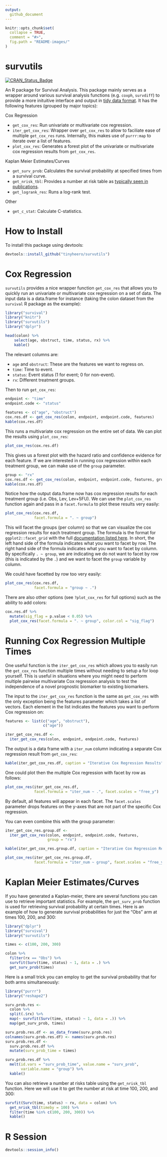 ```yaml
---
output:
  github_document
---
```


<!-- README.md is generated from README.Rmd. Please edit that file -->

```r
knitr::opts_chunk$set(
  collapse = TRUE,
  comment = "#>",
  fig.path = "README-images/"
)
```

# survutils

[![CRAN_Status_Badge](http://www.r-pkg.org/badges/version/survutils)](http://cran.r-project.org/package=survutils)

An R package for Survival Analysis. This package mainly serves as a wrapper around various survival analysis functions (e.g. `coxph`, `survdiff`) to provide a more inituitive interface and output in [tidy data format](http://vita.had.co.nz/papers/tidy-data.pdf). It has the following features (grouped by major topics):

Cox Regression

* `get_cox_res`: Run univariate or multivariate cox regression.
* `iter_get_cox_res`: Wrapper over `get_cox_res` to allow to faciliate ease of multiple `get_cox_res` runs. Internally, this makes use of `purrr:map` to iterate over a list of features.
* `plot_cox_res`: Generates a forest plot of the univariate or multivariate cox regression results from `get_cox_res`.

Kaplan Meier Estimates/Curves

* `get_surv_prob`: Calculates the survival probability at specified times from a survival curve. 
* `get_nrisk_tbl`: Provides a number at risk table as [typically seen in publications](https://mcfromnz.wordpress.com/2011/11/06/kaplan-meier-survival-plot-with-at-risk-table/).
* `get_logrank_res`: Runs a log-rank test. 

Other

* `get_c_stat`: Calculate C-statistics. 

# How to Install

To install this package using devtools:

```r
devtools::install_github("tinyheero/survutils")
```

# Cox Regression

`survutils` provides a nice wrapper function `get_cox_res` that allows you to quickly run an univariate or multivariate cox regression on a set of data. The input data is a data.frame for instance (taking the colon dataset from the `survival` R package as the example):

```r
library("survival")
library("knitr")
library("survutils")
library("dplyr")

head(colon) %>%
	select(age, obstruct, time, status, rx) %>%
	kable()
```

The relevant columns are:

* `age` and `obstruct`: These are the features we want to regress on.
* `time`: Time to event.
* `status`: Event status (1 for event; 0 for non-event).
* `rx`: Different treatment groups.

Then to run `get_cox_res`:

```r
endpoint <- "time"
endpoint.code <- "status"
 
features <- c("age", "obstruct")
cox.res.df <- get_cox_res(colon, endpoint, endpoint.code, features)
kable(cox.res.df)
```

This runs a multivariate cox regression on the entire set of data. We can plot the results using `plot_cox_res`:

```r
plot_cox_res(cox.res.df)
```

This gives us a forest plot with the hazard ratio and confidence evidence for each feature. If we are interested in running cox regression within each treatment group, we can make use of the `group` parameter.

```r
group <- "rx"
cox.res.df <- get_cox_res(colon, endpoint, endpoint.code, features, group)
kable(cox.res.df)
```

Notice how the output data.frame now has cox regression results for each treatment group (i.e. Obs, Lev, Lev+5FU). We can use the `plot_cox_res` function again and pass in a `facet.formula` to plot these results very easily:

```r
plot_cox_res(cox.res.df,
             facet.formula = ". ~ group")
```

This will facet the groups (per column) so that we can visualize the cox regression results for each treatment group. The formula is the format for `ggplot2::facet_grid` with the full [documentation listed here](http://docs.ggplot2.org/current/facet_grid.html). In short, the left hand side of the formula indicates what you want to facet by row. The right hand side of the formula indicates what you want to facet by column. By specifically `. ~ group`, we are indicating we do not want to facet by row (this is indicated by the `.`) and we want to facet the `group` variable by column.

We could have facetted by row too very easily:

```r
plot_cox_res(cox.res.df,
             facet.formula = "group ~ .")
```

There are also other options (see `?plot_cox_res` for full options) such as the ability to add colors:

```r
cox.res.df %>%
  mutate(sig_flag = p.value < 0.05) %>%
  plot_cox_res(facet.formula = ". ~ group", color.col = "sig_flag")
```

# Running Cox Regression Multiple Times

One useful function is the `iter_get_cox_res` which allows you to easily run the `get_cox_res` function multiple times without needing to setup a for loop yourself. This is useful in situations where you might need to perform multiple pairwise multivariate Cox regression analysis to test the independence of a novel prognostic biomarker to existing biomarkers.

The input to the `iter_get_cox_res` function is the same as `get_cox_res` with the only exception being the features parameter which takes a list of vectors. Each element in the list indicates the features you want to perform Cox regression on:

```r
features <- list(c("age", "obstruct"),
                 c("age"))

iter_get_cox_res.df <- 
  iter_get_cox_res(colon, endpoint, endpoint.code, features)
```

The output is a data frame with a `iter_num` column indicating a separate Cox regression result from `get_cox_res`:

```r
kable(iter_get_cox_res.df, caption = "Iterative Cox Regression Results")
```

One could plot then the multiple Cox regression with facet by row as follows:

```r
plot_cox_res(iter_get_cox_res.df,
             facet.formula = "iter_num ~ .", facet.scales = "free_y")
```

By default, all features will appear in each facet. The `facet.scales` parameter drops features on the y-axes that are not part of the specific Cox regression. 

You can even combine this with the group parameter:

```r
iter_get_cox_res.group.df <- 
  iter_get_cox_res(colon, endpoint, endpoint.code, features,
                   group = "rx")

kable(iter_get_cox_res.group.df, caption = "Iterative Cox Regression Results with Groups")
```

```r
plot_cox_res(iter_get_cox_res.group.df,
             facet.formula = "iter_num ~ group", facet.scales = "free_y")
```

# Kaplan Meier Estimates/Curves

If you have generated a Kaplan-meier, there are several functions you can use to retrieve important statistics. For example, the `get_surv_prob` function is used for retrieving survival probability at certain times. Here is an example of how to generate survival probabilities for just the "Obs" arm at times 100, 200, and 300:

```r
library("dplyr")
library("survival")
library("survutils")

times <- c(100, 200, 300)

colon %>%
  filter(rx == "Obs") %>%
  survfit(Surv(time, status) ~ 1, data = .) %>%
  get_surv_prob(times)
```

Here is a small trick you can employ to get the survival probability that for both arms simultaneously:

```r
library("purrr")
library("reshape2")

surv.prob.res <- 
  colon %>%
  split(.$rx) %>%
  map(~ survfit(Surv(time, status) ~ 1, data = .)) %>%
  map(get_surv_prob, times)

surv.prob.res.df <- as_data_frame(surv.prob.res)
colnames(surv.prob.res.df) <- names(surv.prob.res)
surv.prob.res.df <-
  surv.prob.res.df %>%
  mutate(surv_prob_time = times)

surv.prob.res.df %>%
  melt(id.vars = "surv_prob_time", value.name = "surv_prob",
       variable.name = "group") %>%
  kable()
```

You can also retrieve a number at risks table using the `get_nrisk_tbl` function. Here we will use it to get the number at risk at time 100, 200, and 300:

```r
survfit(Surv(time, status) ~ rx, data = colon) %>%
  get_nrisk_tbl(timeby = 100) %>%
  filter(time %in% c(100, 200, 300)) %>%
  kable()
```

# R Session

```r
devtools::session_info()
```
